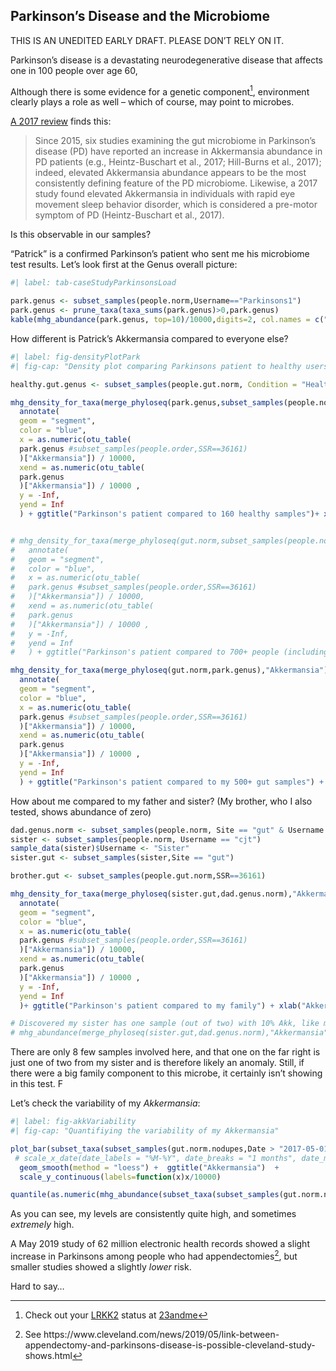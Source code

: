## Parkinson's Disease and the Microbiome {#caseStudyParkinsons}

THIS IS AN UNEDITED EARLY DRAFT. PLEASE DON'T RELY ON IT.

Parkinson's disease is a devastating neurodegenerative disease that affects one in 100 people over age 60, 

Although there is some evidence for a genetic component^[Check out your [LRKK2](https://you.23andme.com/tools/data/?query=LRRK2) status at [23andme](https://you.23andme.com/reports/ghr.parkinsons/)], environment clearly plays a role as well -- which of course, may point to microbes.

[A 2017 review](http://dx.doi.org/10.1016/j.chom.2017.12.008) finds this:

>Since 2015, six studies examining the gut microbiome in Parkinson’s disease (PD) have reported an increase in Akkermansia abundance in PD patients (e.g., Heintz-Buschart et al., 2017; Hill-Burns et al., 2017); indeed, elevated Akkermansia abundance appears to be the most consistently defining feature of the PD microbiome. Likewise, a 2017 study found elevated Akkermansia in individuals with rapid eye movement sleep behavior disorder, which is considered a pre-motor symptom of PD (Heintz-Buschart et al., 2017). 

Is this observable in our samples?

"Patrick" is a confirmed Parkinson's patient who sent me his microbiome test results.  Let's look first at the Genus overall picture:

```r
#| label: tab-caseStudyParkinsonsLoad

park.genus <- subset_samples(people.norm,Username=="Parkinsons1")
park.genus <- prune_taxa(taxa_sums(park.genus)>0,park.genus)
kable(mhg_abundance(park.genus, top=10)/10000,digits=2, col.names = c("%"))
```


How different is Patrick's Akkermansia compared to everyone else?

```r
#| label: fig-densityPlotPark
#| fig-cap: "Density plot comparing Parkinsons patient to healthy users"

healthy.gut.genus <- subset_samples(people.gut.norm, Condition = "Healthy")

mhg_density_for_taxa(merge_phyloseq(park.genus,subset_samples(people.norm, Site == "gut" & Condition == "Healthy")),"Akkermansia") +
  annotate(
  geom = "segment",
  color = "blue",
  x = as.numeric(otu_table(
  park.genus #subset_samples(people.order,SSR==36161)
  )["Akkermansia"]) / 10000,
  xend = as.numeric(otu_table(
  park.genus
  )["Akkermansia"]) / 10000 ,
  y = -Inf,
  yend = Inf
  ) + ggtitle("Parkinson's patient compared to 160 healthy samples")+ xlab("Akkermansia abundance (%)")


# mhg_density_for_taxa(merge_phyloseq(gut.norm,subset_samples(people.norm, Site == "gut")),"Akkermansia") +
#   annotate(
#   geom = "segment",
#   color = "blue",
#   x = as.numeric(otu_table(
#   park.genus #subset_samples(people.order,SSR==36161)
#   )["Akkermansia"]) / 10000,
#   xend = as.numeric(otu_table(
#   park.genus
#   )["Akkermansia"]) / 10000 ,
#   y = -Inf,
#   yend = Inf
#   ) + ggtitle("Parkinson's patient compared to 700+ people (including me")+ xlab("Akkermansia abundance (%)")


```

```r
mhg_density_for_taxa(merge_phyloseq(gut.norm,park.genus),"Akkermansia") +
  annotate(
  geom = "segment",
  color = "blue",
  x = as.numeric(otu_table(
  park.genus #subset_samples(people.order,SSR==36161)
  )["Akkermansia"]) / 10000,
  xend = as.numeric(otu_table(
  park.genus
  )["Akkermansia"]) / 10000 ,
  y = -Inf,
  yend = Inf
  ) + ggtitle("Parkinson's patient compared to my 500+ gut samples") + xlab("Akkermansia abundance (%)")


```


How about me compared to my father and sister? (My brother, who I also tested, shows abundance of zero)

```r
dad.genus.norm <- subset_samples(people.norm, Site == "gut" & Username == "RSpragueFather")
sister <- subset_samples(people.norm, Username == "cjt")
sample_data(sister)$Username <- "Sister"
sister.gut <- subset_samples(sister,Site == "gut")

brother.gut <- subset_samples(people.gut.norm,SSR==36161)

mhg_density_for_taxa(merge_phyloseq(sister.gut,dad.genus.norm),"Akkermansia") +
  annotate(
  geom = "segment",
  color = "blue",
  x = as.numeric(otu_table(
  park.genus #subset_samples(people.order,SSR==36161)
  )["Akkermansia"]) / 10000,
  xend = as.numeric(otu_table(
  park.genus
  )["Akkermansia"]) / 10000 ,
  y = -Inf,
  yend = Inf
  )+ ggtitle("Parkinson's patient compared to my family") + xlab("Akkermansia abundance (%)")

# Discovered my sister has one sample (out of two) with 10% Akk, like me.
# mhg_abundance(merge_phyloseq(sister.gut,dad.genus.norm),"Akkermansia")
```
There are only 8 few samples involved here, and that one on the far right is just one of two from my sister and is therefore likely an anomaly. Still, if there were a big family component to this microbe, it certainly isn't showing in this test.  F

Let's check the variability of my _Akkermansia_:

```r
#| label: fig-akkVariability
#| fig-cap: "Quantifiying the variability of my Akkermansia"

plot_bar(subset_taxa(subset_samples(gut.norm.nodupes,Date > "2017-05-01" & Date < "2017-07-15"),Genus == "Akkermansia"), x = "Date") + 
 # scale_x_date(date_labels = "%M-%Y", date_breaks = "1 months", date_minor_breaks = "1 month") +
  geom_smooth(method = "loess") +  ggtitle("Akkermansia")  +
  scale_y_continuous(labels=function(x)x/10000)

quantile(as.numeric(mhg_abundance(subset_taxa(subset_samples(gut.norm.nodupes,Date > "2017-05-01" & Date < "2017-07-15"),Genus == "Akkermansia")))/10000)
```

As you can see, my levels are consistently quite high, and sometimes *extremely* high.

A May 2019 study of 62 million electronic health records showed a slight increase in Parkinsons among people who had appendectomies^[See https://www.cleveland.com/news/2019/05/link-between-appendectomy-and-parkinsons-disease-is-possible-cleveland-study-shows.html], but smaller studies showed a slightly *lower* risk. 

Hard to say...




